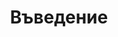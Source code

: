 ---
title: Въведение
course: Въведение в програмирането
description: The goal of the Front End Web Developer Nanodegree program is to equip learners with the unique skills they need to build and develop a variety of websites and applications. Graduates of this Nanodegree program will be able to construct responsive websites using CSS, Flexbox and CSS Grid, develop interactive websites and UI (User Interface) applications using JavaScript and HTML, and connect a web application to backend server data using JavaScript. Students will also build competency automating application build and deployment using Webpack and improving offline performance of websites using Service Worker.
imageUrl: img/react-course-image.png
order: 0
---